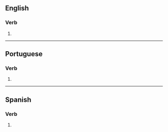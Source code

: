{{also|récompenses|recompensés|récompensés}}

==English==

===Verb===
{{head|en|verb form}}

# {{en-third-person singular of|recompense}}

----

==Portuguese==

===Verb===
{{head|pt|verb form}}

# {{pt-verb-form-of|recompensar}}

----

==Spanish==

===Verb===
{{head|es|verb form}}

# {{es-verb form of|recompensar}}